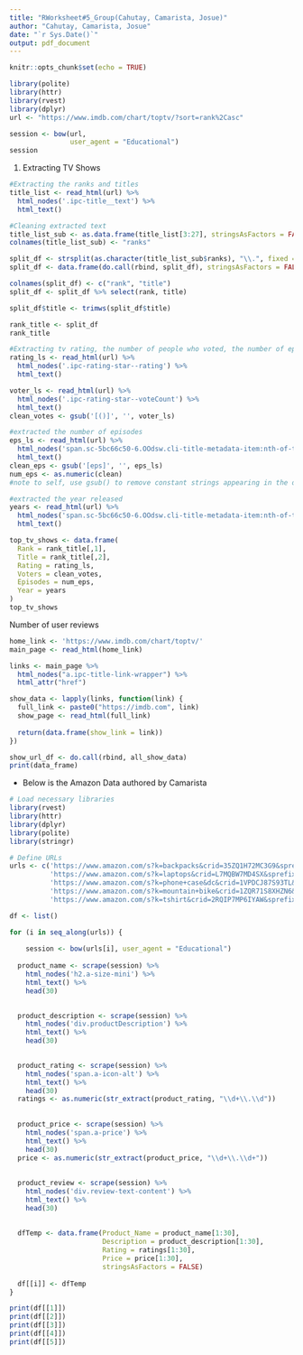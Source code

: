 ```yaml
---
title: "RWorksheet#5_Group(Cahutay, Camarista, Josue)"
author: "Cahutay, Camarista, Josue"
date: "`r Sys.Date()`"
output: pdf_document
---
```


```r
knitr::opts_chunk$set(echo = TRUE)
```

```r
library(polite)
library(httr)
library(rvest)
library(dplyr)
url <- "https://www.imdb.com/chart/toptv/?sort=rank%2Casc"

session <- bow(url, 
               user_agent = "Educational")
session
```

1. Extracting TV Shows
```r
#Extracting the ranks and titles
title_list <- read_html(url) %>%
  html_nodes('.ipc-title__text') %>%
  html_text()
```

```r
#Cleaning extracted text
title_list_sub <- as.data.frame(title_list[3:27], stringsAsFactors = FALSE)
colnames(title_list_sub) <- "ranks"

split_df <- strsplit(as.character(title_list_sub$ranks), "\\.", fixed = FALSE)
split_df <- data.frame(do.call(rbind, split_df), stringsAsFactors = FALSE)

colnames(split_df) <- c("rank", "title")
split_df <- split_df %>% select(rank, title)

split_df$title <- trimws(split_df$title)

rank_title <- split_df
rank_title
```

```r
#Extracting tv rating, the number of people who voted, the number of episodes, and the year it was released.
rating_ls <- read_html(url) %>%
  html_nodes('.ipc-rating-star--rating') %>%
  html_text()

voter_ls <- read_html(url) %>%
  html_nodes('.ipc-rating-star--voteCount') %>%
  html_text()
clean_votes <- gsub('[()]', '', voter_ls)

#extracted the number of episodes
eps_ls <- read_html(url) %>%
  html_nodes('span.sc-5bc66c50-6.OOdsw.cli-title-metadata-item:nth-of-type(2)') %>%
  html_text()
clean_eps <- gsub('[eps]', '', eps_ls)
num_eps <- as.numeric(clean)
#note to self, use gsub() to remove constant strings appearing in the dataset.

#extracted the year released 
years <- read_html(url) %>%
  html_nodes('span.sc-5bc66c50-6.OOdsw.cli-title-metadata-item:nth-of-type(1)') %>%
  html_text()
```

```r
top_tv_shows <- data.frame(
  Rank = rank_title[,1],
  Title = rank_title[,2],
  Rating = rating_ls,
  Voters = clean_votes,
  Episodes = num_eps,
  Year = years
)
top_tv_shows
```

Number of user reviews
```r
home_link <- 'https://www.imdb.com/chart/toptv/'
main_page <- read_html(home_link)

links <- main_page %>%
  html_nodes("a.ipc-title-link-wrapper") %>%
  html_attr("href")

show_data <- lapply(links, function(link) {
  full_link <- paste0("https://imdb.com", link) 
  show_page <- read_html(full_link)
  
  return(data.frame(show_link = link))
})

show_url_df <- do.call(rbind, all_show_data)
print(data_frame)


```


 - Below is the Amazon Data authored by Camarista
```r
# Load necessary libraries
library(rvest)
library(httr)
library(dplyr)
library(polite)
library(stringr)

# Define URLs
urls <- c('https://www.amazon.com/s?k=backpacks&crid=35ZQ1H72MC3G9&sprefix=backpacks%2Caps%2C590&ref=nb_sb_ss_ts-doa-p_3_9', 
          'https://www.amazon.com/s?k=laptops&crid=L7MQBW7MD4SX&sprefix=laptopb%2Caps%2C1304&ref=nb_sb_noss_2',
          'https://www.amazon.com/s?k=phone+case&dc&crid=1VPDCJ87S93TL&sprefix=phone+cas%2Caps%2C451&ref=a9_asc_1',
          'https://www.amazon.com/s?k=mountain+bike&crid=1ZQR71S8XHZN6&sprefix=mountain+bik%2Caps%2C499&ref=nb_sb_noss_2',
          'https://www.amazon.com/s?k=tshirt&crid=2RQIP7MP6IYAW&sprefix=tshirt%2Caps%2C443&ref=nb_sb_noss_2')

```


```r


df <- list()

for (i in seq_along(urls)) {
  
    session <- bow(urls[i], user_agent = "Educational")
  
  product_name <- scrape(session) %>%
    html_nodes('h2.a-size-mini') %>% 
    html_text() %>%
    head(30) 

  
  product_description <- scrape(session) %>%
    html_nodes('div.productDescription') %>% 
    html_text() %>%
    head(30) 
  

  product_rating <- scrape(session) %>%
    html_nodes('span.a-icon-alt') %>% 
    html_text() %>%
    head(30)  
  ratings <- as.numeric(str_extract(product_rating, "\\d+\\.\\d"))
  
  
  product_price <- scrape(session) %>%
    html_nodes('span.a-price') %>% 
    html_text() %>%
    head(30) 
  price <- as.numeric(str_extract(product_price, "\\d+\\.\\d+"))
  
  
  product_review <- scrape(session) %>%
    html_nodes('div.review-text-content') %>% 
    html_text() %>%
    head(30)  
  
  
  dfTemp <- data.frame(Product_Name = product_name[1:30],
                       Description = product_description[1:30],
                       Rating = ratings[1:30],
                       Price = price[1:30],
                       stringsAsFactors = FALSE)
  
  df[[i]] <- dfTemp
}

```

```r
print(df[[1]])
print(df[[2]])
print(df[[3]])
print(df[[4]])
print(df[[5]])
```

